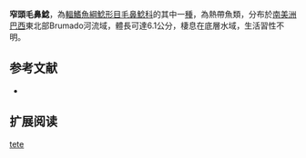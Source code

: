 {{Speciesbox
| name = 窄頭毛鼻鯰
| image = 
| image_width = 
| status = NE
| status_system = IUCN3.1
| genus = Trichomycterus
| species = tete
| authority = Barbosa & Costa, 2011
| synonyms = 
}}

'''窄頭毛鼻鯰'''，為[[輻鰭魚綱|輻鰭魚綱]][[鯰形目|鯰形目]][[毛鼻鯰科|毛鼻鯰科]]的其中一[[種|種]]，為熱帶魚類，分布於[[南美洲|南美洲]][[巴西|巴西]]東北部Brumado河流域，體長可達6.1公分，棲息在底層水域，生活習性不明。

==参考文献==
*{{FishBase_species|genus=Trichomycterus|species=tete|year=2014|month=11}}

== 扩展阅读 ==
{{refbegin}}
{{wikispecies-inline|Trichomycterus tete|窄頭毛鼻鯰}}
{{refend}}
{{Taxonbar|from=Q5511134}}

[[Category:毛鼻鯰属|tete]]


{{鯰形目小作品}}